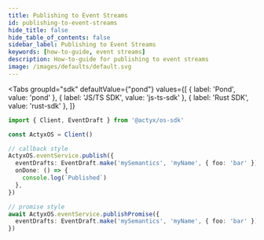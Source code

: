 ```yaml
---
title: Publishing to Event Streams
id: publishing-to-event-streams
hide_title: false
hide_table_of_contents: false
sidebar_label: Publishing to Event Streams
keywords: [how-to-guide, event streams]
description: How-to-guide for publishing to event streams
image: /images/defaults/default.svg
---
```



<Tabs
  groupId="sdk"
  defaultValue={"pond"}
  values={[
    { label: 'Pond', value: 'pond' },
    { label: 'JS/TS SDK', value: 'js-ts-sdk' },
    { label: 'Rust SDK', value: 'rust-sdk' },
  ]}
>


<TabItem value="pond">

</TabItem>
<TabItem value="js-ts-sdk">

```typescript
import { Client, EventDraft } from '@actyx/os-sdk'

const ActyxOS = Client()

// callback style
ActyxOS.eventService.publish({
  eventDrafts: EventDraft.make('mySemantics', 'myName', { foo: 'bar' }),
  onDone: () => {
    console.log(`Published`)
  },
})

// promise style
await ActyxOS.eventService.publishPromise({
  eventDrafts: EventDraft.make('mySemantics', 'myName', { foo: 'bar' }),
})
```

</TabItem>
<TabItem value="rust-sdk">

</TabItem>
</Tabs>